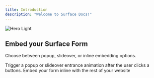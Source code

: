```yaml
---
title: Introduction
description: "Welcome to Surface Docs!"
---
```


<img className="block" src="/images/hero.webp" alt="Hero Light" />

## Embed your Surface Form

Choose between popup, slideover, or inline embedding options.

<CardGroup cols={2}>
  <Card title="Popup / Slideover" href="embed/popup-slideover">
    Trigger a popup or slideover entrance animation after the user clicks a
    buttons.
  </Card>
  <Card title="Inline Embed" href="embed/inline">
    Embed your form inline with the rest of your website
  </Card>
</CardGroup>
